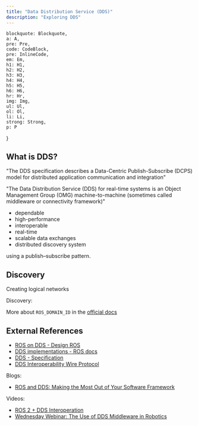 ```yaml
---
title: "Data Distribution Service (DDS)"
description: "Exploring DDS"
---
```


    blockquote: Blockquote,
    a: A,
    pre: Pre,
    code: CodeBlock,
    pre: InlineCode,
    em: Em,
    h1: H1,
    h2: H2,
    h3: H3,
    h4: H4,
    h5: H5,
    h6: H6,
    hr: Hr,
    img: Img,
    ul: Ul,
    ol: Ol,
    li: Li,
    strong: Strong,
    p: P
}

## What is DDS?

"The DDS specification describes a Data-Centric Publish-Subscribe (DCPS) model for distributed application communication and integration"

"The Data Distribution Service (DDS) for real-time systems is an Object Management Group (OMG) machine-to-machine (sometimes called middleware or connectivity framework)"

- dependable
- high-performance
- interoperable
- real-time
- scalable data exchanges 
-  distributed discovery system

using a publish–subscribe pattern.

## Discovery

Creating logical networks

<Drawio
    file="dds.drawio"
    page="1"
    description="ROS_DOMAIN_ID"
/>

Discovery:

<Drawio
    file="dds.drawio"
    page="2"
    description="ROS auto discovery process"
/>

More about `ROS_DOMAIN_ID` in the [official docs](https://docs.ros.org/en/humble/Concepts/Intermediate/About-Domain-ID.html)

## External References

- [ROS on DDS - Design ROS](https://design.ros2.org/articles/ros_on_dds.html)
- [DDS implementations - ROS docs](https://docs.ros.org/en/humble/Installation/DDS-Implementations.html)
- [DDS - Specification](https://www.omg.org/spec/DDS)
- [DDS Interoperability Wire Protocol](https://www.omg.org/spec/DDSI-RTPS/)

Blogs:
- [ROS and DDS: Making the Most Out of Your Software Framework](https://www.electronicdesign.com/markets/automation/article/21258792/realtime-innovations-rti-ros-and-dds-making-the-most-out-of-your-software-framework)

Videos:
- [ROS 2 + DDS Interoperation](https://www.youtube.com/watch?v=GGqcrccWfeE)
- [Wednesday Webinar: The Use of DDS Middleware in Robotics](https://www.youtube.com/watch?v=OQYBJJ5ydto)
